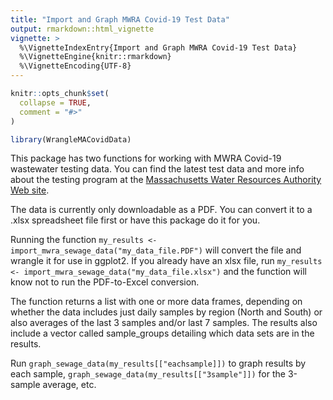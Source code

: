 ```yaml
---
title: "Import and Graph MWRA Covid-19 Test Data"
output: rmarkdown::html_vignette
vignette: >
  %\VignetteIndexEntry{Import and Graph MWRA Covid-19 Test Data}
  %\VignetteEngine{knitr::rmarkdown}
  %\VignetteEncoding{UTF-8}
---
```


```r
knitr::opts_chunk$set(
  collapse = TRUE,
  comment = "#>"
)
```

```r
library(WrangleMACovidData)
```

This package has two functions for working with MWRA Covid-19 wastewater testing data. You can find the latest test data and more info about the testing program at the [Massachusetts Water Resources Authority Web site](http://www.mwra.com/biobot/biobotdata.htm).

The data is currently only downloadable as a PDF. You can convert it to a .xlsx spreadsheet file first or have this package do it for you.

Running the function `my_results <- import_mwra_sewage_data("my_data_file.PDF")` will convert the file and wrangle it for use in ggplot2. If you already have an xlsx file, run `my_results <- import_mwra_sewage_data("my_data_file.xlsx")` and the function will know not to run the PDF-to-Excel conversion.

The function returns a list with one or more data frames, depending on whether the data includes just daily samples by region (North and South) or also averages of the last 3 samples and/or last 7 samples. The results also include a vector called sample_groups detailing which data sets are in the results.

Run `graph_sewage_data(my_results[["eachsample]])` to graph results by each sample, `graph_sewage_data(my_results[["3sample"]])` for the 3-sample average, etc. 

